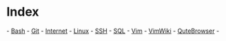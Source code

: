 = Index =
- [[bash/index|Bash]]
- [[git/index|Git]]
- [[internet/index|Internet]]
- [[linux/index|Linux]]
- [[SSH]]
- [[sql/index|SQL]]
- [[vim/index|Vim]]
- [[vimwiki/index|VimWiki]]
- [[qutebrowser|QuteBrowser]]
- 

